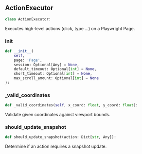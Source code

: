 <a id="camel.toolkits.hybrid_browser_toolkit_py.actions"></a>

<a id="camel.toolkits.hybrid_browser_toolkit_py.actions.ActionExecutor"></a>

## ActionExecutor

```python
class ActionExecutor:
```

Executes high-level actions (click, type …) on a Playwright Page.

<a id="camel.toolkits.hybrid_browser_toolkit_py.actions.ActionExecutor.__init__"></a>

### __init__

```python
def __init__(
    self,
    page: 'Page',
    session: Optional[Any] = None,
    default_timeout: Optional[int] = None,
    short_timeout: Optional[int] = None,
    max_scroll_amount: Optional[int] = None
):
```

<a id="camel.toolkits.hybrid_browser_toolkit_py.actions.ActionExecutor._valid_coordinates"></a>

### _valid_coordinates

```python
def _valid_coordinates(self, x_coord: float, y_coord: float):
```

Validate given coordinates against viewport bounds.

<a id="camel.toolkits.hybrid_browser_toolkit_py.actions.ActionExecutor.should_update_snapshot"></a>

### should_update_snapshot

```python
def should_update_snapshot(action: Dict[str, Any]):
```

Determine if an action requires a snapshot update.
